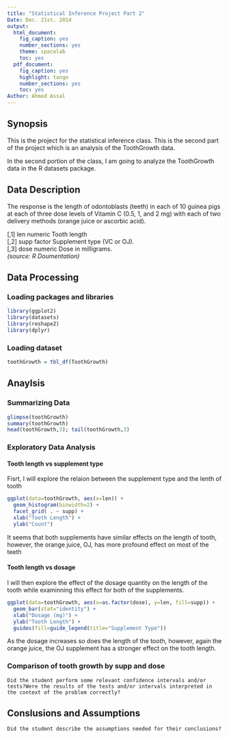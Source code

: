 ```yaml
---
title: "Statistical Inference Project Part 2"
Date: Dec. 21st. 2014
output:
  html_document:
    fig_caption: yes
    number_sections: yes
    theme: spacelab
    toc: yes
  pdf_document:
    fig_caption: yes
    highlight: tango
    number_sections: yes
    toc: yes
Author: Ahmed Assal
---
```

## Synopsis
This is the project for the statistical inference class.  This is the second part of the project which is an analysis of the ToothGrowth data. 

In the second portion of the class, I am going to analyze the ToothGrowth data in the R datasets package.

## Data Description    
The response is the length of odontoblasts (teeth) in each of 10 guinea pigs at each of three dose levels of Vitamin C (0.5, 1, and 2 mg) with each of two delivery methods (orange juice or ascorbic acid).

[,1]   len   numeric	 Tooth length   
[,2]	 supp	 factor	 Supplement type (VC or OJ).   
[,3]	 dose	 numeric	 Dose in milligrams.   
*(source: R Doumentation)*  

## Data Processing
### Loading packages and libraries   
```r
library(ggplot2)
library(datasets)
library(reshape2)
library(dplyr)
```
### Loading dataset
```r
toothGrowth = tbl_df(ToothGrowth)
```

## Anaylsis
### Summarizing Data

```r
glimpse(toothGrowth)
summary(toothGrowth)
head(toothGrowth,3); tail(toothGrowth,3)
```

### Exploratory Data Analysis
#### Tooth length vs supplement type

Fisrt, I will explore the relaion between the supplement type and the lenth of tooth
    
```r
ggplot(data=toothGrowth, aes(x=len)) + 
  geom_histogram(binwidth=2) +
  facet_grid( . ~ supp) +
  xlab("Tooth Length") +
  ylab("Count")
```   

It seems that both supplements have similar effects on the length of tooth, however, the orange juice, OJ, has more profound effect on most of the teeth    

#### Tooth length vs dosage    
I will then explore the effect of the dosage quantity on the length of the tooth while examinning this effect for both of the supplements.    

```r
ggplot(data=toothGrowth, aes(x=as.factor(dose), y=len, fill=supp)) + 
  geom_bar(stat="identity") +
  xlab("Dosage (mg)") +
  ylab("Tooth Length") +
  guides(fill=guide_legend(title="Supplement Type"))
```     

As the dosage increases so does the length of the tooth, however, again the orange juice, the OJ supplement has a stronger effect on the tooth length.

### Comparison of tooth growth by supp and dose   
    Did the student perform some relevant confidence intervals and/or tests?Were the results of the tests and/or intervals interpreted in the context of the problem correctly? 

## Conslusions and Assumptions        
    Did the student describe the assumptions needed for their conclusions?

